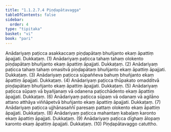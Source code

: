 ```yaml
---
title: "1.1.2.7.4 Piṇḍapātavagga"
tableOfContents: false
sidebar:
  order: 4
type: "tipitaka"
basket: "vi"
book: "pari"
---
```



<DynamicBreadcrumb />

<Division number="178" book="pari" bookNo="5" page="75">

<Paragraph number="524" book="pari">
Anādariyaṃ paṭicca asakkaccaṃ piṇḍapātaṃ bhuñjanto ekaṃ āpattiṃ āpajjati. Dukkaṭaṃ. (1)
</Paragraph>

<Paragraph number="525" book="pari">
Anādariyaṃ paṭicca tahaṃ tahaṃ olokento piṇḍapātaṃ bhuñjanto ekaṃ āpattiṃ āpajjati. Dukkaṭaṃ. (2)
</Paragraph>

<Paragraph number="526" book="pari">
Anādariyaṃ paṭicca tahaṃ tahaṃ omasitvā piṇḍapātaṃ bhuñjanto ekaṃ āpattiṃ āpajjati. Dukkaṭaṃ. (3)
</Paragraph>

<Paragraph number="527" book="pari">
Anādariyaṃ paṭicca sūpaññeva bahuṃ bhuñjanto ekaṃ āpattiṃ āpajjati. Dukkaṭaṃ. (4)
</Paragraph>

<Paragraph number="528" book="pari">
Anādariyaṃ paṭicca thūpakato omadditvā piṇḍapātaṃ bhuñjanto ekaṃ āpattiṃ āpajjati. Dukkaṭaṃ. (5)
</Paragraph>

<Paragraph number="529" book="pari">
Anādariyaṃ paṭicca sūpaṃ vā byañjanaṃ vā odanena paṭicchādento ekaṃ āpattiṃ āpajjati. Dukkaṭaṃ. (6)
</Paragraph>

<Paragraph number="530" book="pari">
Anādariyaṃ paṭicca sūpaṃ vā odanaṃ vā agilāno attano atthāya viññāpetvā bhuñjanto ekaṃ āpattiṃ āpajjati. Dukkaṭaṃ. (7)
</Paragraph>

<Paragraph number="531" book="pari">
Anādariyaṃ paṭicca ujjhānasaññī paresaṃ pattaṃ olokento ekaṃ āpattiṃ āpajjati. Dukkaṭaṃ. (8)
</Paragraph>

<Paragraph number="532" book="pari">
Anādariyaṃ paṭicca mahantaṃ kabaḷaṃ karonto ekaṃ āpattiṃ āpajjati. Dukkaṭaṃ. (9)
</Paragraph>

<Paragraph number="533" book="pari">
Anādariyaṃ paṭicca dīghaṃ ālopaṃ karonto ekaṃ āpattiṃ āpajjati. Dukkaṭaṃ. (10)

</Paragraph>
</Division>

<Paragraph number="534" type="center" book="pari">
Piṇḍapātavaggo catuttho.
</Paragraph>
